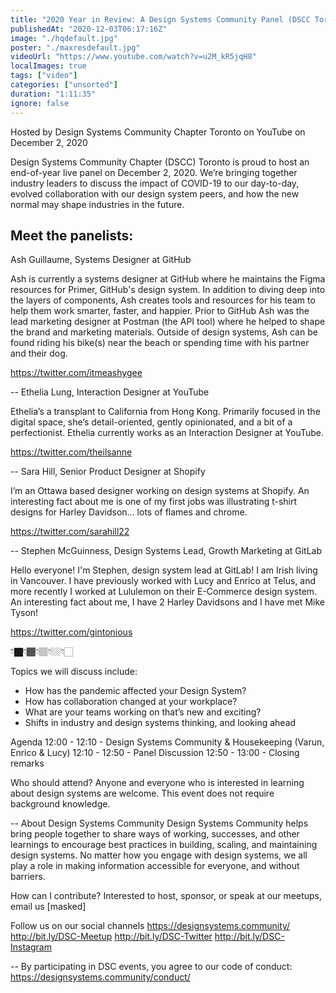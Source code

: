 ```yaml
---
title: "2020 Year in Review: A Design Systems Community Panel (DSCC Toronto)"
publishedAt: "2020-12-03T06:17:16Z"
image: "./hqdefault.jpg"
poster: "./maxresdefault.jpg"
videoUrl: "https://www.youtube.com/watch?v=u2M_kR5jqH8"
localImages: true
tags: ["video"]
categories: ["unsorted"]
duration: "1:11:35"
ignore: false
---
```

Hosted by Design Systems Community Chapter Toronto
on YouTube
on December 2, 2020

Design Systems Community Chapter (DSCC) Toronto is proud to host an end-of-year live panel on December 2, 2020. We’re bringing together industry leaders to discuss the impact of COVID-19 to our day-to-day, evolved collaboration with our design system peers, and how the new normal may shape industries in the future.

Meet the panelists:
--
Ash Guillaume, Systems Designer at GitHub

Ash is currently a systems designer at GitHub where he maintains the Figma resources for Primer, GitHub's design system. In addition to diving deep into the layers of components, Ash creates tools and resources for his team to help them work smarter, faster, and happier. Prior to GitHub Ash was the lead marketing designer at Postman (the API tool) where he helped to shape the brand and marketing materials.
Outside of design systems, Ash can be found riding his bike(s) near the beach or spending time with his partner and their dog.

https://twitter.com/itmeashygee

--
Ethelia Lung, Interaction Designer at YouTube

Ethelia’s a transplant to California from Hong Kong. Primarily focused in the digital space, she’s detail-oriented, gently opinionated, and a bit of a perfectionist. Ethelia currently works as an Interaction Designer at YouTube.

https://twitter.com/theilsanne

--
Sara Hill, Senior Product Designer at Shopify

I’m an Ottawa based designer working on design systems at Shopify. An interesting fact about me is one of my first jobs was illustrating t-shirt designs for Harley Davidson... lots of flames and chrome.

https://twitter.com/sarahill22

--
Stephen McGuinness, Design Systems Lead, Growth Marketing at GitLab

Hello everyone! I'm Stephen, design system lead at GitLab! I am Irish living in Vancouver. I have previously worked with Lucy and Enrico at Telus, and more recently I worked at Lululemon on their E-Commerce design system. An interesting fact about me, I have 2 Harley Davidsons and I have met Mike Tyson!

https://twitter.com/gintonious

👇🏿👇🏾👇🏽👇🏼👇🏻

Topics we will discuss include:
- How has the pandemic affected your Design System?
- How has collaboration changed at your workplace?
- What are your teams working on that’s new and exciting?
- Shifts in industry and design systems thinking, and looking ahead

Agenda
12:00 - 12:10 - Design Systems Community & Housekeeping (Varun, Enrico & Lucy)
12:10 - 12:50 - Panel Discussion
12:50 - 13:00 - Closing remarks

Who should attend?
Anyone and everyone who is interested in learning about design systems are welcome. This event does not require background knowledge.

--
About Design Systems Community
Design Systems Community helps bring people together to share ways of working, successes, and other learnings to encourage best practices in building, scaling, and maintaining design systems. No matter how you engage with design systems, we all play a role in making information accessible for everyone, and without barriers.

How can I contribute?
Interested to host, sponsor, or speak at our meetups, email us [masked]

Follow us on our social channels
https://designsystems.community/
http://bit.ly/DSC-Meetup
http://bit.ly/DSC-Twitter
http://bit.ly/DSC-Instagram

--
By participating in DSC events, you agree to our code of conduct: https://designsystems.community/conduct/
